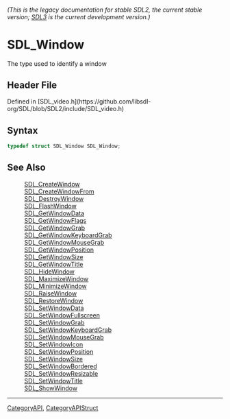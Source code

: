 ====== (This is the legacy documentation for stable SDL2, the current stable version; [https://wiki.libsdl.org/SDL3/ SDL3] is the current development version.) ======
= SDL_Window =

The type used to identify a window

== Header File ==

Defined in [SDL_video.h](https://github.com/libsdl-org/SDL/blob/SDL2/include/SDL_video.h)

== Syntax ==

<syntaxhighlight lang='c'>
typedef struct SDL_Window SDL_Window;</syntaxhighlight>

== See Also ==

:[[SDL_CreateWindow]]
:[[SDL_CreateWindowFrom]]
:[[SDL_DestroyWindow]]
:[[SDL_FlashWindow]]
:[[SDL_GetWindowData]]
:[[SDL_GetWindowFlags]]
:[[SDL_GetWindowGrab]]
:[[SDL_GetWindowKeyboardGrab]]
:[[SDL_GetWindowMouseGrab]]
:[[SDL_GetWindowPosition]]
:[[SDL_GetWindowSize]]
:[[SDL_GetWindowTitle]]
:[[SDL_HideWindow]]
:[[SDL_MaximizeWindow]]
:[[SDL_MinimizeWindow]]
:[[SDL_RaiseWindow]]
:[[SDL_RestoreWindow]]
:[[SDL_SetWindowData]]
:[[SDL_SetWindowFullscreen]]
:[[SDL_SetWindowGrab]]
:[[SDL_SetWindowKeyboardGrab]]
:[[SDL_SetWindowMouseGrab]]
:[[SDL_SetWindowIcon]]
:[[SDL_SetWindowPosition]]
:[[SDL_SetWindowSize]]
:[[SDL_SetWindowBordered]]
:[[SDL_SetWindowResizable]]
:[[SDL_SetWindowTitle]]
:[[SDL_ShowWindow]]

----
[[CategoryAPI]], [[CategoryAPIStruct]]


